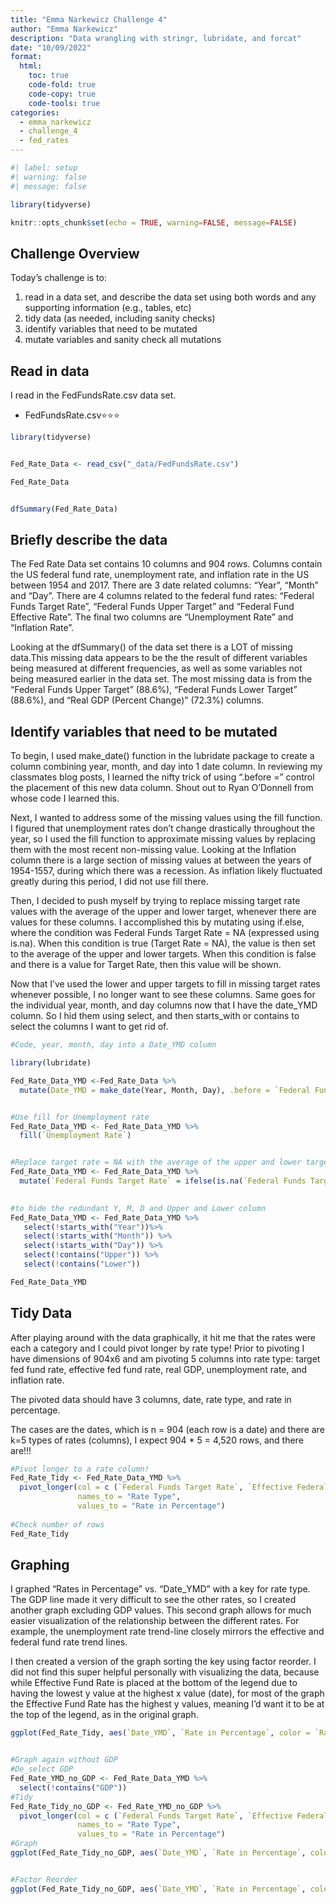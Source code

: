 ```yaml
---
title: "Emma Narkewicz Challenge 4"
author: "Emma Narkewicz"
description: "Data wrangling with stringr, lubridate, and forcat"
date: "10/09/2022"
format:
  html:
    toc: true
    code-fold: true
    code-copy: true
    code-tools: true
categories:
  - emma_narkewicz
  - challenge_4
  - fed_rates
---
```


```r
#| label: setup
#| warning: false
#| message: false

library(tidyverse)

knitr::opts_chunk$set(echo = TRUE, warning=FALSE, message=FALSE)
```

## Challenge Overview

Today's challenge is to:

1)  read in a data set, and describe the data set using both words and any supporting information (e.g., tables, etc)
2)  tidy data (as needed, including sanity checks)
3)  identify variables that need to be mutated
4)  mutate variables and sanity check all mutations


## Read in data

I read in the FedFundsRate.csv data set.

-   FedFundsRate.csv⭐⭐⭐


```r

library(tidyverse)


Fed_Rate_Data <- read_csv("_data/FedFundsRate.csv")

Fed_Rate_Data


dfSummary(Fed_Rate_Data)

``` 


## Briefly describe the data

The Fed Rate Data set contains 10 columns and 904 rows. Columns contain the US federal fund rate, unemployment rate, and inflation rate in the US between 1954 and 2017. There are 3 date related columns: "Year", "Month" and "Day". There are 4 columns related to the federal fund rates: "Federal Funds Target Rate", "Federal Funds Upper Target" and "Federal Fund Effective Rate". The final two columns are "Unemployment Rate" and "Inflation Rate". 

Looking at the dfSummary() of the data set there is a LOT of missing data.This missing data appears to be the the result of different variables being measured at different frequencies, as well as some variables not being measured earlier in the data set. The most missing data is from 
the  "Federal Funds Upper Target" (88.6%), "Federal Funds Lower Target" (88.6%), and "Real GDP (Percent Change)" (72.3%) columns. 

## Identify variables that need to be mutated


To begin, I used make_date() function in the lubridate package to create a column combining year, month, and day into 1 date column. In reviewing my classmates blog posts, I learned the nifty trick of using ".before =" control the placement of this new data column. Shout out to Ryan O’Donnell from whose code I learned this.

Next, I wanted to address some of the missing values using the fill function. I figured that unemployment rates don't change drastically throughout the year, so I used the fill function to approximate missing values by replacing them with the most recent non-missing value. Looking at the Inflation column there is a large section of missing values at between the years of 1954-1557, during which there was a recession. As inflation likely fluctuated greatly during this period, I did not use fill there. 

Then, I decided to push myself by trying to replace missing target rate values with the average of the upper and lower target, whenever there are values for these columns. I accomplished this by mutating using if.else, where the condition was Federal Funds Target Rate = NA (expressed using is.na). When this condition is true (Target Rate = NA), the value is then set to the average of the upper and lower targets. When this condition is false and there is a value for Target Rate, then this value will be shown.


Now that I've used the lower and upper targets to fill in missing target rates whenever possible, I no longer want to see these columns. Same goes for the individual year, month, and day columns now that I have the date_YMD column. So I hid them using select, and then starts_with or contains to select the columns I want to get rid of.


```r

#Code, year, month, day into a Date_YMD column

library(lubridate)

Fed_Rate_Data_YMD <-Fed_Rate_Data %>%
  mutate(Date_YMD = make_date(Year, Month, Day), .before = `Federal Funds Target Rate` ) 


#Use fill for Unemployment rate
Fed_Rate_Data_YMD <- Fed_Rate_Data_YMD %>%
  fill(`Unemployment Rate`)


#Replace target rate = NA with the average of the upper and lower target, when present
Fed_Rate_Data_YMD <- Fed_Rate_Data_YMD %>%
  mutate(`Federal Funds Target Rate` = ifelse(is.na(`Federal Funds Target Rate`), (`Federal Funds Upper Target`+ `Federal Funds Lower Target`)/2, `Federal Funds Target Rate`))
 

#to hide the redundant Y, M, D and Upper and Lower column
Fed_Rate_Data_YMD <- Fed_Rate_Data_YMD %>%
   select(!starts_with("Year"))%>%
   select(!starts_with("Month")) %>%
   select(!starts_with("Day")) %>%
   select(!contains("Upper")) %>%
   select(!contains("Lower"))

Fed_Rate_Data_YMD


```


## Tidy Data

After playing around with the data graphically, it hit me that the rates were each a category and I could pivot longer by rate type! Prior to pivoting I have dimensions of 904x6 and am pivoting 5 columns into rate type: target fed fund rate, effective fed fund rate, real GDP, unemployment rate, and inflation rate.

The pivoted data should have 3 columns, date, rate type, and rate in percentage. 

The cases are the dates, which is n = 904 (each row is a date) and there are k=5 types of rates (columns), I expect 904 * 5 = 4,520 rows, and there are!!!

```r

#Pivot longer to a rate column!
Fed_Rate_Tidy <- Fed_Rate_Data_YMD %>%
  pivot_longer(col = c (`Federal Funds Target Rate`, `Effective Federal Funds Rate`, `Real GDP (Percent Change)`, `Unemployment Rate`, `Inflation Rate`),
               names_to = "Rate Type",
               values_to = "Rate in Percentage")
               
#Check number of rows  
Fed_Rate_Tidy

```


## Graphing

I graphed "Rates in Percentage" vs. "Date_YMD" with a key for rate type. The GDP line made it very difficult to see the other rates, so I created another graph excluding GDP values. This second graph allows for much easier visualization of the relationship between the different rates. For example, the unemployment rate trend-line closely mirrors the effective and federal fund rate trend lines.

I then created a version of the graph sorting the key using factor reorder. I did not find this super helpful personally with visualizing the data, because while Effective Fund Rate is placed at the bottom of the legend due to having the lowest y value at the highest x value (date), for most of the graph the Effective Fund Rate has the highest y values, meaning I'd want it to be at the top of the legend, as in the original graph.


```r

ggplot(Fed_Rate_Tidy, aes(`Date_YMD`, `Rate in Percentage`, color = `Rate Type` )) + geom_line(na.rm = TRUE) + labs(title = "Economic Rates over Time")


#Graph again without GDP
#De_select GDP
Fed_Rate_YMD_no_GDP <- Fed_Rate_Data_YMD %>%
  select(!contains("GDP"))
#Tidy
Fed_Rate_Tidy_no_GDP <- Fed_Rate_YMD_no_GDP %>%
  pivot_longer(col = c (`Federal Funds Target Rate`, `Effective Federal Funds Rate`, `Unemployment Rate`, `Inflation Rate`),
               names_to = "Rate Type",
               values_to = "Rate in Percentage")
#Graph 
ggplot(Fed_Rate_Tidy_no_GDP, aes(`Date_YMD`, `Rate in Percentage`, color = `Rate Type` )) + geom_line(na.rm = TRUE) + labs(title = "Economic Rates over Time (No GDP)")


#Factor Reorder
ggplot(Fed_Rate_Tidy_no_GDP, aes(`Date_YMD`, `Rate in Percentage`, color = fct_reorder2(`Rate Type`, `Date_YMD`, `Rate in Percentage` ))) + geom_line(na.rm = TRUE) + labs(title = "Economic Rates over Time", color = "Rate Type")

```
